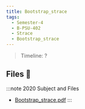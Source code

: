 ```yaml
---
title: Bootstrap_strace
tags:
  - Semester-4
  - B-PSU-402
  - Strace
  - Bootstrap_strace
---
```

> Timeline: ?


## Files 📂

:::note 2020 Subject and Files
- [Bootstrap_strace.pdf](https://github.com/Studio-17/Epitech-Subjects/raw/main/Semester-4/B-PSU-402/Strace/Bootstrap_strace/Bootstrap_strace.pdf)
:::

